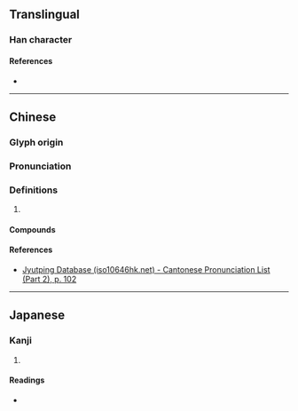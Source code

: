 {{character info}}
==Translingual==

===Han character===
{{Han char|rn=130|rad=肉|as=09|sn=13|four=|canj=BFQB|ids=⿰月帣}}

====References====
* {{Han ref|kx=0335.151|dkj=09025|hdz=32099.010|uh=5E50|ud=24144}}

----

==Chinese==
{{zh-forms}}

===Glyph origin===
{{Han etym}}

===Pronunciation===
{{zh-pron
|m=téng
|c=tang4
|mc=y
|oc=y
|cat=n
}}

===Definitions===
{{zh-hanzi}}

# {{rfdef|zh}}

====Compounds====
{{zh-der|籤幐}}

====References====
* [http://www.iso10646hk.net/jp/document/download.jsp Jyutping Database (iso10646hk.net) - Cantonese Pronunciation List (Part 2), p. 102]

----

==Japanese==

===Kanji===
{{ja-kanji|grade=|rs=肉09}}

# {{rfdef|ja|sort=肉09}}

====Readings====
* {{ja-readings|on=とう,どう|kun=においぶくろ,ふくろ}}